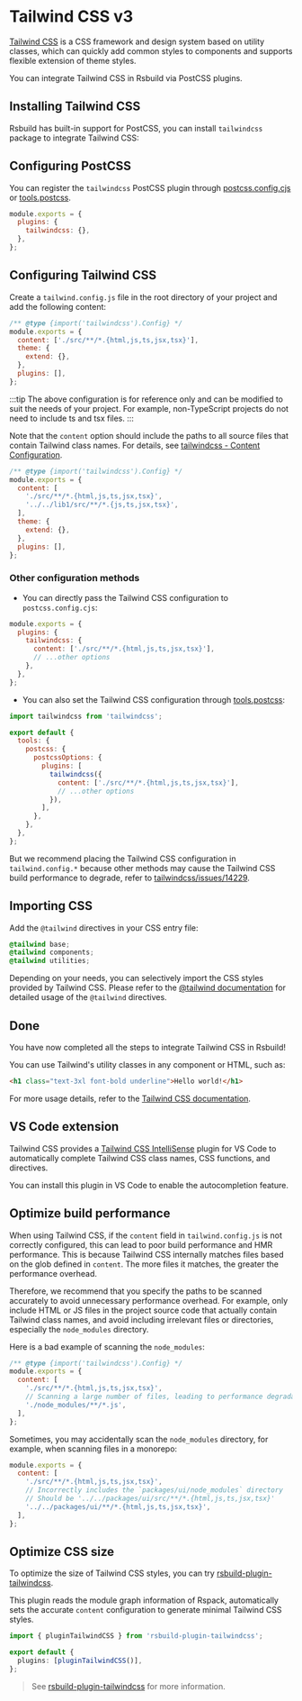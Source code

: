 # Tailwind CSS v3

[Tailwind CSS](https://v3.tailwindcss.com/) is a CSS framework and design system based on utility classes, which can quickly add common styles to components and supports flexible extension of theme styles.

You can integrate Tailwind CSS in Rsbuild via PostCSS plugins.

## Installing Tailwind CSS

Rsbuild has built-in support for PostCSS, you can install `tailwindcss` package to integrate Tailwind CSS:


<PackageManagerTabs command="add tailwindcss@^3 -D" />

## Configuring PostCSS

You can register the `tailwindcss` PostCSS plugin through [postcss.config.cjs](https://npmjs.com/package/postcss-loader#config) or [tools.postcss](/config/tools/postcss).

```js title="postcss.config.cjs"
module.exports = {
  plugins: {
    tailwindcss: {},
  },
};
```

## Configuring Tailwind CSS

Create a `tailwind.config.js` file in the root directory of your project and add the following content:

```js title="tailwind.config.js"
/** @type {import('tailwindcss').Config} */
module.exports = {
  content: ['./src/**/*.{html,js,ts,jsx,tsx}'],
  theme: {
    extend: {},
  },
  plugins: [],
};
```

:::tip
The above configuration is for reference only and can be modified to suit the needs of your project. For example, non-TypeScript projects do not need to include ts and tsx files.
:::

Note that the `content` option should include the paths to all source files that contain Tailwind class names. For details, see [tailwindcss - Content Configuration](https://v3.tailwindcss.com/docs/content-configuration).

```js title="tailwind.config.js"
/** @type {import('tailwindcss').Config} */
module.exports = {
  content: [
    './src/**/*.{html,js,ts,jsx,tsx}',
    '../../lib1/src/**/*.{js,ts,jsx,tsx}',
  ],
  theme: {
    extend: {},
  },
  plugins: [],
};
```

### Other configuration methods

- You can directly pass the Tailwind CSS configuration to `postcss.config.cjs`:

```js title="postcss.config.cjs"
module.exports = {
  plugins: {
    tailwindcss: {
      content: ['./src/**/*.{html,js,ts,jsx,tsx}'],
      // ...other options
    },
  },
};
```

- You can also set the Tailwind CSS configuration through [tools.postcss](/config/tools/postcss):

```js title="rsbuild.config.js"
import tailwindcss from 'tailwindcss';

export default {
  tools: {
    postcss: {
      postcssOptions: {
        plugins: [
          tailwindcss({
            content: ['./src/**/*.{html,js,ts,jsx,tsx}'],
            // ...other options
          }),
        ],
      },
    },
  },
};
```

But we recommend placing the Tailwind CSS configuration in `tailwind.config.*` because other methods may cause the Tailwind CSS build performance to degrade, refer to [tailwindcss/issues/14229](https://github.com/tailwindlabs/tailwindcss/issues/14229).

## Importing CSS

Add the `@tailwind` directives in your CSS entry file:

```css title="main.css"
@tailwind base;
@tailwind components;
@tailwind utilities;
```

Depending on your needs, you can selectively import the CSS styles provided by Tailwind CSS. Please refer to the [@tailwind documentation](https://v3.tailwindcss.com/docs/functions-and-directives#tailwind) for detailed usage of the `@tailwind` directives.

## Done

You have now completed all the steps to integrate Tailwind CSS in Rsbuild!

You can use Tailwind's utility classes in any component or HTML, such as:

```html
<h1 class="text-3xl font-bold underline">Hello world!</h1>
```

For more usage details, refer to the [Tailwind CSS documentation](https://v3.tailwindcss.com/).

## VS Code extension

Tailwind CSS provides a [Tailwind CSS IntelliSense](https://github.com/tailwindlabs/tailwindcss-intellisense) plugin for VS Code to automatically complete Tailwind CSS class names, CSS functions, and directives.

You can install this plugin in VS Code to enable the autocompletion feature.

## Optimize build performance

When using Tailwind CSS, if the `content` field in `tailwind.config.js` is not correctly configured, this can lead to poor build performance and HMR performance. This is because Tailwind CSS internally matches files based on the glob defined in `content`. The more files it matches, the greater the performance overhead.

Therefore, we recommend that you specify the paths to be scanned accurately to avoid unnecessary performance overhead. For example, only include HTML or JS files in the project source code that actually contain Tailwind class names, and avoid including irrelevant files or directories, especially the `node_modules` directory.

Here is a bad example of scanning the `node_modules`:

```js title="tailwind.config.js"
/** @type {import('tailwindcss').Config} */
module.exports = {
  content: [
    './src/**/*.{html,js,ts,jsx,tsx}',
    // Scanning a large number of files, leading to performance degradation
    './node_modules/**/*.js',
  ],
};
```

Sometimes, you may accidentally scan the `node_modules` directory, for example, when scanning files in a monorepo:

```js title="tailwind.config.js"
module.exports = {
  content: [
    './src/**/*.{html,js,ts,jsx,tsx}',
    // Incorrectly includes the `packages/ui/node_modules` directory
    // Should be '../../packages/ui/src/**/*.{html,js,ts,jsx,tsx}'
    '../../packages/ui/**/*.{html,js,ts,jsx,tsx}',
  ],
};
```

## Optimize CSS size

To optimize the size of Tailwind CSS styles, you can try [rsbuild-plugin-tailwindcss](https://github.com/rspack-contrib/rsbuild-plugin-tailwindcss).

This plugin reads the module graph information of Rspack, automatically sets the accurate `content` configuration to generate minimal Tailwind CSS styles.

```ts title="rsbuild.config.ts"
import { pluginTailwindCSS } from 'rsbuild-plugin-tailwindcss';

export default {
  plugins: [pluginTailwindCSS()],
};
```

> See [rsbuild-plugin-tailwindcss](https://github.com/rspack-contrib/rsbuild-plugin-tailwindcss) for more information.
